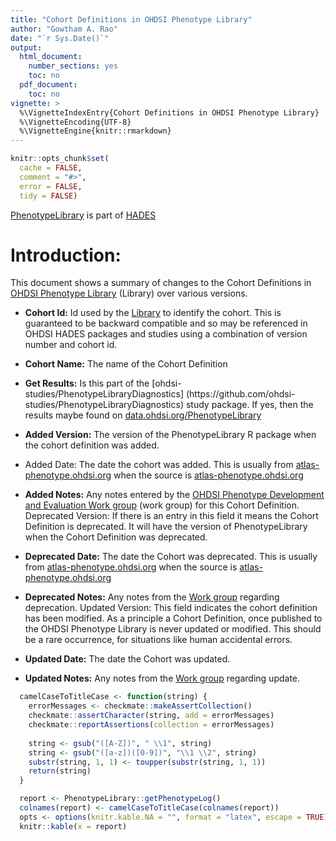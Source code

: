 ```yaml
---
title: "Cohort Definitions in OHDSI Phenotype Library"
author: "Gowtham A. Rao"
date: "`r Sys.Date()`"
output:
  html_document:
    number_sections: yes
    toc: no  
  pdf_document: 
    toc: no     
vignette: >
  %\VignetteIndexEntry{Cohort Definitions in OHDSI Phenotype Library}
  %\VignetteEncoding{UTF-8}    
  %\VignetteEngine{knitr::rmarkdown}
---
```


```r
knitr::opts_chunk$set(
  cache = FALSE,
  comment = "#>",
  error = FALSE,
  tidy = FALSE)
```

[PhenotypeLibrary](https://github.com/OHDSI/PhenotypeLibrary) is part of [HADES](https://ohdsi.github.io/Hades/)

# Introduction:

This document shows a summary of changes to the Cohort Definitions in [OHDSI Phenotype Library](https://github.com/OHDSI/PhenotypeLibrary) (Library) over various versions.


* **Cohort Id:** Id used by the [Library](https://github.com/OHDSI/PhenotypeLibrary) to identify the cohort. This is guaranteed to be backward compatible and so may be referenced in OHDSI HADES packages and studies using a combination of version number and cohort id.

* **Cohort Name:** The name of the Cohort Definition

* **Get Results:** Is this part of the [ohdsi-studies/PhenotypeLibraryDiagnostics] (https://github.com/ohdsi-studies/PhenotypeLibraryDiagnostics) study package. If yes, then the results maybe found on [data.ohdsi.org/PhenotypeLibrary](https://data.ohdsi.org/PhenotypeLibrary/)

* **Added Version:** The version of the PhenotypeLibrary R package when the cohort definition was added.

* Added Date: The date the cohort was added. This is usually from [atlas-phenotype.ohdsi.org](https://atlas-phenotype.ohdsi.org/#/home) when the source is [atlas-phenotype.ohdsi.org](https://atlas-phenotype.ohdsi.org/#/home)

* **Added Notes:** Any notes entered by the [OHDSI Phenotype Development and Evaluation Work group](https://teams.microsoft.com/l/team/19%3a66a11855657c46918723073bff9e36f1%40thread.tacv2/conversations?groupId=b464dca0-06d1-477c-b66d-11827e4d0412&tenantId=a30f0094-9120-4aab-ba4c-e5509023b2d5) (work group) for this Cohort Definition.
Deprecated Version: If there is an entry in this field it means the Cohort Definition is deprecated. It will have the version of PhenotypeLibrary when the Cohort Definition was deprecated.

* **Deprecated Date:** The date the Cohort was deprecated. This is usually from [atlas-phenotype.ohdsi.org](https://atlas-phenotype.ohdsi.org/#/home) when the source is [atlas-phenotype.ohdsi.org](https://atlas-phenotype.ohdsi.org/#/home)

* **Deprecated Notes:** Any notes from the [Work group](https://teams.microsoft.com/l/team/19%3a66a11855657c46918723073bff9e36f1%40thread.tacv2/conversations?groupId=b464dca0-06d1-477c-b66d-11827e4d0412&tenantId=a30f0094-9120-4aab-ba4c-e5509023b2d5) regarding deprecation. 
Updated Version: This field indicates the cohort definition has been modified. As a principle a Cohort Definition, once published to the OHDSI Phenotype Library is never updated or modified. This should be a rare occurrence, for situations like human accidental errors.

* **Updated Date:** The date the Cohort was updated.

* **Updated Notes:** Any notes from the [Work group](https://teams.microsoft.com/l/team/19%3a66a11855657c46918723073bff9e36f1%40thread.tacv2/conversations?groupId=b464dca0-06d1-477c-b66d-11827e4d0412&tenantId=a30f0094-9120-4aab-ba4c-e5509023b2d5) regarding update.



```r

  camelCaseToTitleCase <- function(string) {
    errorMessages <- checkmate::makeAssertCollection()
    checkmate::assertCharacter(string, add = errorMessages)
    checkmate::reportAssertions(collection = errorMessages)
  
    string <- gsub("([A-Z])", " \\1", string)
    string <- gsub("([a-z])([0-9])", "\\1 \\2", string)
    substr(string, 1, 1) <- toupper(substr(string, 1, 1))
    return(string)
  }

  report <- PhenotypeLibrary::getPhenotypeLog()
  colnames(report) <- camelCaseToTitleCase(colnames(report))
  opts <- options(knitr.kable.NA = "", format = "latex", escape = TRUE)
  knitr::kable(x = report)
```
